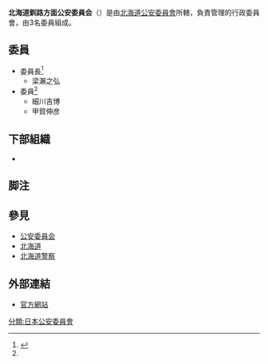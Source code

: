 {{primarysources}}
{{Infobox Govt Agency
  | agency_name     = 北海道釧路方面公安委員會
  | nativename      = {{lang|ja|北海道釧路方面公安委員会}}{{ja}}<br>{{lang|ja|ほっかいどうくしろほうめんこうあんいいんかい}}
  | nativename_r    = Hokkaido Kushiro Area Prefectural Public Safety Commission{{en}}
  | jurisdiction    = [[File:Flag_of_Hokkaido_Prefecture.svg|20px]] [[北海道|北海道]]
  | seal            = 
  | seal_width      = 
  | seal_caption    = 
  | logo            = 
  | logo_width      = 
  | logo_caption    = 
  | formed          = 
  | preceding1      = 
  | preceding2      =
  | dissolved       = 
  | superseding     = 
  | employees       = 3人
  | budget          = 
  | minister1_name  = 
  | minister1_pfo   = 
  | minister2_name  = 
  | minister2_pfo   =
  | chief1_title    = 委員長
  | chief1          = 梁瀨之弘
  | chief2_title    = 
  | chief2          = 
  | chief3_title    = 
  | chief3          = 
  | parent_agency   = [[北海道公安委員會|北海道公安委員會]]
  | child1_agency   = {{link-jp|北海道警察釧路方面本部|北海道警察釧路方面本部|北海道警察釧路方面本部}}
  | child2_agency   = 
  | child3_agency   = 
  | child4_agency   = 
  | child5_agency   = 
  | child6_agency   = 
  | child7_agency   = 
  | child8_agency   = 
  | child9_agency   = 
  | keydocument1    = 
  | keydocument2    =
  | picture         = Kushiro Police Station.JPG
  | picture_width   = 250px
  | picture_caption = 北海道警察釧路方面本部廳舍
  | headquarters    = {{JPN}}<br/>[[北海道|北海道]][[釧路市|釧路市]]黑金町10丁目5
  | website         = [https://www.police.pref.hokkaido.lg.jp/00ps/kushirohonbu/iinkai/kouan-top.html 北海道釧路方面公安委員会]
  | footnotes       = 
}}
'''北海道釧路方面公安委員会'''（{{jpn|j=北海道函館方面公安委員会|hg=ほっかいどうくしろほうめんこうあんいいんかい|rm=Hokkaidō Kushirohōmen Kō'an-i'inkai}}）是由[[北海道公安委員會|北海道公安委員會]]所轄，負責管理{{link-jp|北海道警察釧路方面本部|北海道警察釧路方面本部|北海道警察釧路方面本部}}的行政委員會，由3名委員組成。

== 委員 ==
* 委員長<ref name="iin">{{Cite web|url=http://www.police.pref.hokkaido.jp/iinnkai/profile.html|title=北海道公安委員・方面公安委員の紹介|work=北海道公安委員会|publisher=北海道警察|accessdate=2010-03-01|deadurl=yes|archiveurl=https://web.archive.org/web/20100406040630/http://www.police.pref.hokkaido.jp/iinnkai/profile.html|archivedate=2010-04-06}}</ref>
** 梁瀨之弘
* 委員<ref name="iin"/>
** 細川吉博
** 甲賀伸彦

== 下部組織 ==
* {{link-jp|北海道警察釧路方面本部|北海道警察釧路方面本部|北海道警察釧路方面本部}}

== 脚注 ==
<references />

== 參見 ==
* [[公安委員会|公安委員会]]
* [[北海道|北海道]]
* [[北海道警察|北海道警察]]

== 外部連結 ==
* [http://www.kushirohonbu.police.pref.hokkaido.lg.jp/iinkai/mokuji/mokuji.html 官方網站]{{Wayback|url=http://www.kushirohonbu.police.pref.hokkaido.lg.jp/iinkai/mokuji/mokuji.html |date=20170206021947 }}
{{日本都道府縣公安委員會}}
[[分類:日本公安委員會|分類:日本公安委員會]]